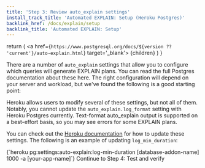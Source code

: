 ```yaml
---
title: 'Step 3: Review auto_explain settings'
install_track_title: 'Automated EXPLAIN: Setup (Heroku Postgres)'
backlink_href: /docs/explain/setup
backlink_title: 'Automated EXPLAIN: Setup'
---
```



  return (
    <a href={`https://www.postgresql.org/docs/${version ?? 'current'}/auto-explain.html`} target='_blank'>
      {children}
    </a>
  )
}

There are a number of `auto_explain` settings that allow you to configure which queries
will generate EXPLAIN plans. You can read the full Postgres documentation about
these <AutoExplainLink version={props.pgMajorVersion}>here</AutoExplainLink>.
The right configuration will depend on your server and workload,
but we've found the following is a good starting point:

<PgSettingsRecommendations recommendations={getAutoExplainSettingRecommendations(props.settings)} />

Heroku allows users to modify several of these settings, but not all of them.
Notably, you cannot update the `auto_explain.log_format` setting with Heroku
Postgres currently.
Text-format auto_explain output is supported on a best-effort basis, so you may
see errors for some EXPLAIN plans.

You can check out the [Heroku documentation](https://devcenter.heroku.com/articles/heroku-postgres-settings#auto-explain)
for how to update these settings.
The following is an example of updating `log_min_duration`:

<CodeBlock language="bash">
{`heroku pg:settings:auto-explain:log-min-duration [database-addon-name] 1000 -a [your-app-name]`}
</CodeBlock>

<Link className="btn btn-success" to="04_test_and_verify">
  Continue to Step 4: Test and verify
</Link>
